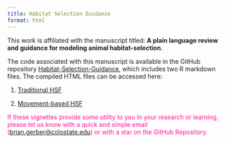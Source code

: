 ```yaml
---
title: Habitat Selection Guidance
format: html
---
```


<!-- Google tag (gtag.js) -->
<script async src="https://www.googletagmanager.com/gtag/js?id=G-GKZX8NT15C"></script>
<script>
  window.dataLayer = window.dataLayer || [];
  function gtag(){dataLayer.push(arguments);}
  gtag('js', new Date());

  gtag('config', 'G-GKZX8NT15C');
</script>

This work is affiliated with the manuscript titled: **A plain language review and guidance for modeling animal habitat-selection**.

The code associated with this manuscript is available in the GitHub repository [Habitat-Selection-Guidance](https://github.com/bgerber123/Habitat-Selection-Guidance/), which includes two R markdown files. The compiled HTML files can be accessed here:


1. [Traditional HSF](TraditionalHSF.html)
  
2. [Movement-based HSF](MovementHSF.html)


<span style="color:deeppink">If these vignettes provide some utility to you in your research or learning, please let us know with a quick and simple email ([brian.gerber\@colostate.edu](mailto:brian.gerber@colostate.edu){.email}) or with a star on the GitHub Repository.</span>
